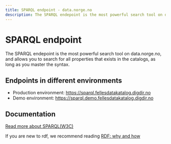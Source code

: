 ```yaml
---
title: SPARQL endpoint - data.norge.no
description: The SPARQL endepoint is the most powerful search tool on data.norge.no.
---
```


# SPARQL endpoint

<Ingress size='xs'>The SPARQL endepoint is the most powerful search tool on data.norge.no, and allows you to search for all properties that exists in the catalogs, as long as you master the syntax.
</Ingress>

## Endpoints in different environments

* Production environment: https://sparql.fellesdatakatalog.digdir.no
* Demo environment:  https://sparql.demo.fellesdatakatalog.digdir.no

## Documentation

[Read more about SPARQL(W3C)](https://www.w3.org/TR/sparql11-overview/) 

If you are new to rdf, we recommend reading [RDF: why and how](/docs/user-guide/sharing-data/rdf)